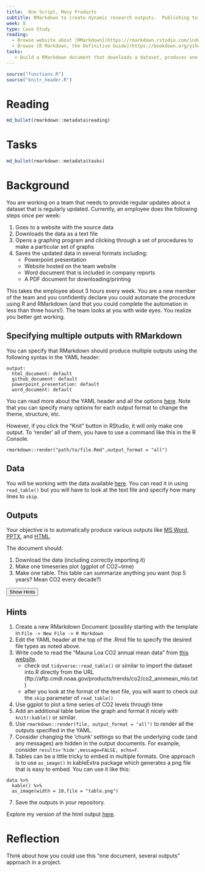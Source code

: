 ```yaml
---
title:  One Script, Many Products
subtitle: RMarkdown to create dynamic research outputs.  Publishing to github/word/html/etc
week: 8
type: Case Study
reading:
  - Browse website about [RMarkdown](https://rmarkdown.rstudio.com/index.html)
  - Browse [R Markdown, the Definitive Guide](https://bookdown.org/yihui/rmarkdown/)
tasks:
   - Build a RMarkdown document that downloads a dataset, produces one graph and one table, and exports to four different formats (HTML, GitHub Markdown, Word, Powerpoint).
---
```


```r
source("functions.R")
source("knitr_header.R")
```

# Reading

```r
md_bullet(rmarkdown::metadata$reading)
```

# Tasks

```r
md_bullet(rmarkdown::metadata$tasks)
```

# Background

You are working on a team that needs to provide regular updates about a dataset that is regularly updated.  Currently, an employee does the following steps once per week:

1. Goes to a website with the source data
2. Downloads the data as a text file
3. Opens a graphing program and clicking through a set of procedures to make a particular set of graphs
4. Saves the updated data in several formats including:
   * Powerpoint presentation
   * Website hosted on the team website
   * Word document that is included in company reports
   * A PDF document for downloading/printing
   
This takes the employee about 3 hours every week.  You are a new member of the team and you confidently declare you could automate the procedure using R and RMarkdown (and that you could complete the automation in less than three hours!).  The team looks at you with wide eyes.  You realize you better get working.

## Specifying multiple outputs with RMarkdown
You can specify that RMarkdown should produce multiple outputs using the following syntax in the YAML header:

```
output:
  html_document: default
  github_document: default
  powerpoint_presentation: default
  word_document: default
```

You can read more about the YAML header and all the options [here](https://bookdown.org/yihui/rmarkdown/html-document.html).  Note that you can specify many options for each output format to change the theme, structure, etc.

However, if you click the "Knit" button in RStudio, it will only make one output.  To 'render' all of them, you have to use a command like this in the R Console.

```
rmarkdown::render("path/to/file.Rmd",output_format = "all")
```

## Data
You will be working with the data available [here](https://www.esrl.noaa.gov/gmd/ccgg/trends/data.html). You can read it in using `read_table()` but you will have to look at the text file and specify how many lines to `skip`.  

## Outputs

Your objective is to automatically produce various outputs like [MS Word](CS_08_Template/CS_08_template.docx), [PPTX](CS_08_Template/CS_08_template.pptx), and [HTML](CS_08_Template/CS_08_template.html). 

The document should:

1. Download the data (including correctly importing it)
2. Make one timeseries plot (ggplot of CO2~time)
3. Make one table. This table can summarize anything you want (top 5 years?  Mean CO2 every decade?)

<div class="well">
<button data-toggle="collapse" class="btn btn-primary btn-sm round" data-target="#demo1">Show Hints</button>
<div id="demo1" class="collapse">

## Hints
1.  Create a new RMarkdown Document (possibly starting with the template in `File -> New File -> R Markdown`
2. Edit the YAML header at the top of the .Rmd file to specify the desired file types as noted above.
3. Write code to read the "Mauna Loa CO2 annual mean data" from [this website](https://www.esrl.noaa.gov/gmd/ccgg/trends/data.html). 
   * check out `tidyverse::read_table()` or similar to import the dataset into R directly from the URL (ftp://aftp.cmdl.noaa.gov/products/trends/co2/co2_annmean_mlo.txt)
   * after you look at the format of the text file, you will want to check out the `skip` parameter of `read_table()`
4. Use ggplot to plot a time series of CO2 levels through time
5. Add an additional table below the graph and format it nicely with `knitr:kable()` or similar.  
6. Use `rmarkdown::render(file, output_format = "all")` to render all the outputs specified in the YAML.
7. Consider changing the 'chunk' settings so that the underlying code (and any messages) are hidden in the output documents.  For example, consider `results='hide',message=FALSE, echo=F`.
8. Tables can be a little tricky to embed in multiple formats.  One approach is to use `as_image()` in kableExtra package which generates a png file that is easy to embed.  You can use it like this:
```
data %>% 
  kable() %>% 
  as_image(width = 10,file = "table.png")
```  
7. Save the outputs in your repository.
</div>
</div>

Explore my version of the html output [here](CS_08_Template/CS_08_template.html).

# Reflection

Think about how you could use this "one document, several outputs" approach in a project.
